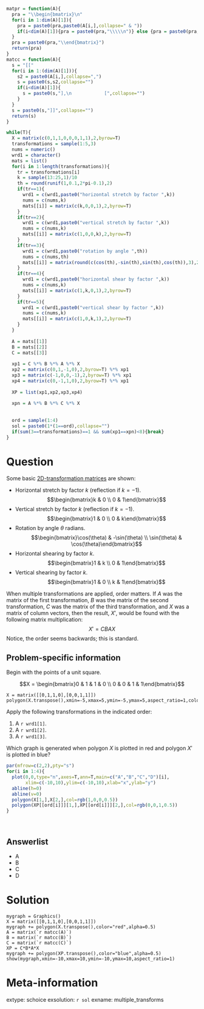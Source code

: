 ```r
matpr = function(A){
  pra = "\\begin{bmatrix}\n"
  for(i in 1:dim(A)[1]){
    pra = paste0(pra,paste0(A[i,],collapse=" & "))
    if(i<dim(A)[1]){pra = paste0(pra,"\\\\\n")} else {pra = paste0(pra,"\n")}
  }
  pra = paste0(pra,"\\end{bmatrix}")
  return(pra)
}
matcc = function(A){
  s = "[["
  for(i in 1:(dim(A)[1])){
    s2 = paste0(A[i,],collapse=",")
    s = paste0(s,s2,collapse="")
    if(i<dim(A)[1]){
      s = paste0(s,"],\n            [",collapse="")
    }
  }
  s = paste0(s,"]]",collapse="")
  return(s)
}

while(T){
  X = matrix(c(0,1,1,0,0,0,1,1),2,byrow=T)
  transformations = sample(1:5,3)
  nums = numeric()
  wrd1 = character()
  mats = list()
  for(i in 1:length(transformations)){
    tr = transformations[i]
    k = sample(13:25,1)/10
    th = round(runif(1,0.1,2*pi-0.1),2)
    if(tr==1){
      wrd1 = c(wrd1,paste0("horizontal stretch by factor ",k))
      nums = c(nums,k)
      mats[[i]] = matrix(c(k,0,0,1),2,byrow=T)
    }
    if(tr==2){
      wrd1 = c(wrd1,paste0("vertical stretch by factor ",k))
      nums = c(nums,k)
      mats[[i]] = matrix(c(1,0,0,k),2,byrow=T)
    }
    if(tr==3){
      wrd1 = c(wrd1,paste0("rotation by angle ",th))
      nums = c(nums,th)
      mats[[i]] = matrix(round(c(cos(th),-sin(th),sin(th),cos(th)),3),2,byrow=T)
    }
    if(tr==4){
      wrd1 = c(wrd1,paste0("horizontal shear by factor ",k))
      nums = c(nums,k)
      mats[[i]] = matrix(c(1,k,0,1),2,byrow=T)
    }
    if(tr==5){
      wrd1 = c(wrd1,paste0("vertical shear by factor ",k))
      nums = c(nums,k)
      mats[[i]] = matrix(c(1,0,k,1),2,byrow=T)
    }
  }
  
  A = mats[[1]]
  B = mats[[2]]
  C = mats[[3]]
  
  xp1 = C %*% B %*% A %*% X
  xp2 = matrix(c(0,1,-1,0),2,byrow=T) %*% xp1
  xp3 = matrix(c(-1,0,0,-1),2,byrow=T) %*% xp1
  xp4 = matrix(c(0,-1,1,0),2,byrow=T) %*% xp1
  
  XP = list(xp1,xp2,xp3,xp4)
  
  xpn = A %*% B %*% C %*% X
  
  
  ord = sample(1:4)
  sol = paste0(1*(1==ord),collapse="")
  if(sum(3==transformations)==1 && sum(xp1==xpn)<8){break}
}

```

Question
========

Some basic [2D-transformation matrices](https://en.wikipedia.org/wiki/Transformation_matrix) are shown:

* Horizontal stretch by factor $k$ (reflection if $k=-1$). $$\begin{bmatrix}k & 0 \\ 0 & 1\end{bmatrix}$$
* Vertical stretch by factor $k$  (reflection if $k=-1$). $$\begin{bmatrix}1 & 0 \\ 0 & k\end{bmatrix}$$
* Rotation by angle $\theta$ radians. $$\begin{bmatrix}\cos(\theta) & -\sin(\theta) \\ \sin(\theta) & \cos(\theta)\end{bmatrix}$$
* Horizontal shearing by factor $k$. $$\begin{bmatrix}1 & k \\ 0 & 1\end{bmatrix}$$
* Vertical shearing by factor $k$. $$\begin{bmatrix}1 & 0 \\ k & 1\end{bmatrix}$$

When multiple transformations are applied, order matters. If $A$ was the matrix of the first transformation, $B$ was the matrix of the second transformation, $C$ was the matrix of the third transformation, and $X$ was a matrix of column vectors, then the result, $X'$, would be found with the following matrix multiplication:
$$X' = CBAX$$
Notice, the order seems backwards; this is standard.

## Problem-specific information

Begin with the points of a unit square.

$$X = \begin{bmatrix}0 & 1 & 1 & 0 \\ 0 & 0 & 1 & 1\end{bmatrix}$$
```
X = matrix([[0,1,1,0],[0,0,1,1]])
polygon(X.transpose(),xmin=-5,xmax=5,ymin=-5,ymax=5,aspect_ratio=1,color="red")
```

Apply the following transformations in the indicated order:

1. A `r wrd1[1]`.
2. A `r wrd1[2]`.
3. A `r wrd1[3]`.

Which graph is generated when polygon $X$ is plotted in red and polygon $X'$ is plotted in blue?

```r
par(mfrow=c(2,2),pty="s")
for(i in 1:4){
  plot(0,0,type="n",axes=T,ann=T,main=c("A","B","C","D")[i],
       xlim=c(-10,10),ylim=c(-10,10),xlab="x",ylab="y")
  abline(h=0)
  abline(v=0)
  polygon(X[1,],X[2,],col=rgb(1,0,0,0.5))
  polygon(XP[[ord[i]]][1,],XP[[ord[i]]][2,],col=rgb(0,0,1,0.5))
}

```
\

Answerlist
--------

* A
* B
* C
* D


Solution
========

```
mygraph = Graphics()
X = matrix([[0,1,1,0],[0,0,1,1]])
mygraph += polygon(X.transpose(),color="red",alpha=0.5)
A = matrix(`r matcc(A)`)
B = matrix(`r matcc(B)`)
C = matrix(`r matcc(C)`)
XP = C*B*A*X
mygraph += polygon(XP.transpose(),color="blue",alpha=0.5)
show(mygraph,xmin=-10,xmax=10,ymin=-10,ymax=10,aspect_ratio=1)
```



Meta-information
============
extype: schoice
exsolution: `r sol`
exname: multiple_transforms